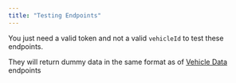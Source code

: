 ```yaml
---
title: "Testing Endpoints"
---
```


You just need a valid token and not a valid `vehicleId` to test these endpoints.

They will return dummy data in the same format as of
[Vehicle Data](/reference/getsoc) endpoints
